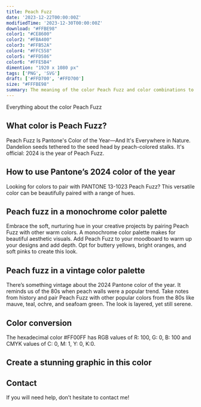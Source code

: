 ```yaml
---
title: Peach Fuzz
date: '2023-12-22T00:00:00Z'
modifiedTime: '2023-12-30T00:00:00Z'
download: "#FFBE98"
color1: "#CE8600"
color2: "#FBA400"
color3: "#FFB52A"
color4: "#FFC558"
color5: "#FFD586"
color6: "#FFE5B4"
dimention: "1920 x 1080 px"
tags: ['PNG', 'SVG']
draft: ['#FFD700', '#FFD700']
size: "#FFFBE98"
summary: The meaning of the color Peach Fuzz and color combinations to inspire your next design.
---
```


Everything about the color Peach Fuzz

## What color is Peach Fuzz?

Peach Fuzz Is Pantone's Color of the Year—And It's Everywhere in Nature. Dandelion seeds tethered to the seed head by peach-colored stalks. It's official: 2024 is the year of Peach Fuzz.

## How to use Pantone’s 2024 color of the year

Looking for colors to pair with PANTONE 13-1023 Peach Fuzz? This versatile color can be beautifully paired with a range of hues. 

## Peach fuzz in a monochrome color palette

Embrace the soft, nurturing hue in your creative projects by pairing Peach Fuzz with other warm colors. A monochrome color palette makes for beautiful aesthetic visuals. Add Peach Fuzz to your moodboard to warm up your designs and add depth. Opt for buttery yellows, bright oranges, and soft pinks to create this look.

## Peach fuzz in a vintage color palette

There’s something vintage about the 2024 Pantone color of the year. It reminds us of the 80s when peach walls were a popular trend. Take notes from history and pair Peach Fuzz with other popular colors from the 80s like mauve, teal, ochre, and seafoam green. The look is layered, yet still serene. 

## Color conversion

The hexadecimal color #FF00FF has RGB values of R: 100, G: 0, B: 100 and CMYK values of C: 0, M: 1, Y: 0, K:0.

<Table
  headers={['TYPES', 'VALUE', 'CSS']}
  rows={[
    ['HEX', 'ff00ff', 'ff00ff'],
    ['RGB DECIMAL', '255, 0, 255', 'rgb(255,0,255)'],
    ['CMYK', '0, 100, 0, 0', '-'],
    ['HSL', '300°, 100, 50', 'hsl(300°, 100%, 50%)']
  ]}
/>

## Create a stunning graphic in this color

## Contact

If you will need help, don’t hesitate to contact me!
